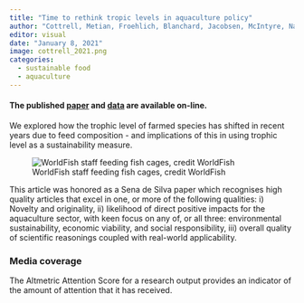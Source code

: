 ```yaml
---
title: "Time to rethink tropic levels in aquaculture policy"
author: "Cottrell, Metian, Froehlich, Blanchard, Jacobsen, McIntyre, Nash, Williams Bouwman, Gephart, Kuempel, Moran, Troell, Halpern"
editor: visual
date: "January 8, 2021"
image: cottrell_2021.png
categories:
  - sustainable food
  - aquaculture
---
```


#### The published [paper](https://onlinelibrary.wiley.com/doi/full/10.1111/raq.12535) and [data](https://knb.ecoinformatics.org/view/doi%3A10.5063%2FF1ZK5F42) are available on-line.

We explored how the trophic level of farmed species has shifted in recent years due to feed composition - and implications of this in using trophic level as a sustainability measure.

![WorldFish staff feeding fish cages, credit WorldFish](cottrell_2021.png)

This article was honored as a Sena de Silva paper which recognises high quality articles that excel in one, or more of the following qualities: i) Novelty and originality, ii) likelihood of direct positive impacts for the aquaculture sector, with keen focus on any of, or all three: environmental sustainability, economic viability, and social responsibility, iii) overall quality of scientific reasonings coupled with real-world applicability.

### Media coverage

The Altmetric Attention Score for a research output provides an indicator of the amount of attention that it has received.

```{=html}
<script type="text/javascript" src="https://d1bxh8uas1mnw7.cloudfront.net/assets/embed.js"></script>
```
::: {.altmetric-embed data-badge-type="medium-donut" data-badge-details="right" data-doi="10.1111/raq.12535"}
:::
